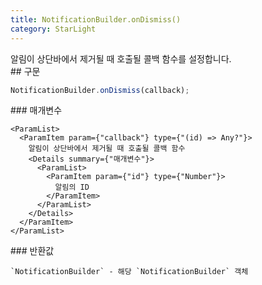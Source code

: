 ```yaml
---
title: NotificationBuilder.onDismiss()
category: StarLight
---
```


<Section>
  알림이 상단바에서 제거될 때 호출될 콜백 함수를 설정합니다.
</Section>
<Section>
  ## 구문

  ~~~js
  NotificationBuilder.onDismiss(callback);
  ~~~

  <Section>
    ### 매개변수

    <ParamList>
      <ParamItem param={"callback"} type={"(id) => Any?"}>
        알림이 상단바에서 제거될 때 호출될 콜백 함수
        <Details summary={"매개변수"}>
          <ParamList>
            <ParamItem param={"id"} type={"Number"}>
              알림의 ID
            </ParamItem>
          </ParamList>
        </Details>
      </ParamItem>
    </ParamList>
  </Section>
  <Section>
    ### 반환값

    `NotificationBuilder` - 해당 `NotificationBuilder` 객체
  </Section>
</Section>